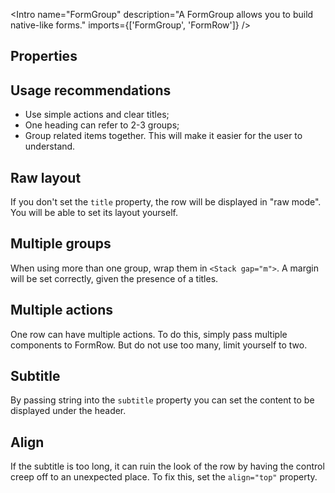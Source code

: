 
<Meta of={Stories} />

<Intro
  name="FormGroup"
  description="A FormGroup allows you to build native-like forms."
  imports={['FormGroup', 'FormRow']}
/>

<Canvas>
  <Story of={Stories.Basic} />
</Canvas>

## Properties

<Props />

## Usage recommendations

- Use simple actions and clear titles;
- One heading can refer to 2-3 groups;
- Group related items together. This will make it easier for the user to understand.

## Raw layout

If you don't set the `title` property, the row will be displayed in "raw mode". You will be able to set its layout yourself.

<Canvas>
  <Story of={Stories.Raw} />
</Canvas>

## Multiple groups

When using more than one group, wrap them in `<Stack gap="m">`. A margin will be set correctly, given the presence of a titles.

<Canvas>
  <Story of={Stories.MultipleGroups} />
</Canvas>

## Multiple actions

One row can have multiple actions. To do this, simply pass multiple components to FormRow. But do not use too many, limit yourself to two.

<Canvas>
  <Story of={Stories.MultipleActions} />
</Canvas>

## Subtitle

By passing string into the `subtitle` property you can set the content to be displayed under the header.

<Canvas>
  <Story of={Stories.Subtitle} />
</Canvas>

## Align

If the subtitle is too long, it can ruin the look of the row by having the control creep off to an unexpected place. To fix this, set the `align="top"` property.

<Canvas>
  <Story of={Stories.Align} />
</Canvas>
